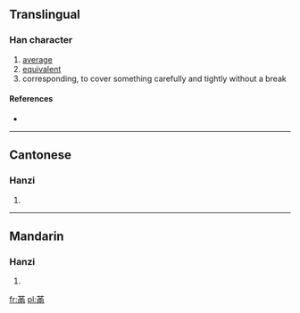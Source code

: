 ==Translingual==

===Han character===
{{Han char|rn=13|rad=冂|as=09|sn=11|four=|canj=廿中月人 (TLBO)}}

# [[average]]
# [[equivalent]]
# corresponding, to cover something carefully and tightly without a break

====References====
* {{Han ref|kx=0129.320|hdz=10101.030|uh=34BC|ud=13500}}

----

==Cantonese==

===Hanzi===
{{yue-hanzi|jyut=|y=mun4}}

# {{defn|Cantonese|sort=冂09}}

----

==Mandarin==

===Hanzi===
{{cmn-hanzi|pin=[[mán]] ([[man2]])|wg=man<sup>2</sup>}}

# {{defn|Mandarin|sort=冂09}}

[[fr:㒼]]
[[pl:㒼]]